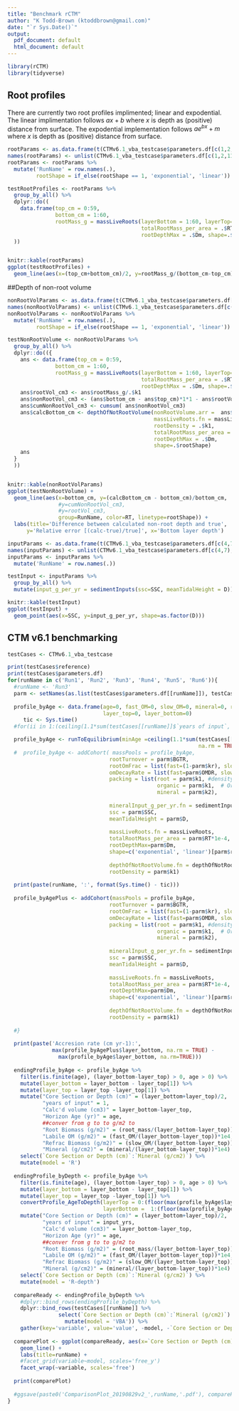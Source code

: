 ```yaml
---
title: "Benchmark rCTM"
author: "K Todd-Brown (ktoddbrown@gmail.com)"
date: "`r Sys.Date()`"
output:
  pdf_document: default
  html_document: default
---
```


```r
library(rCTM)
library(tidyverse)
```

## Root profiles

There are currently two root profiles implimented; linear and expodential.
The linear implimentation follows $ax+b$ where $x$ is depth as (positive) distance from surface. 
The expodential implementation follows $ae^{bx}+m$ where $x$ is depth as (positive) distance from surface.

```r
rootParams <- as.data.frame(t(CTMv6.1_vba_testcase$parameters.df[c(1,2,11), 4:9]))
names(rootParams) <- unlist(CTMv6.1_vba_testcase$parameters.df[c(1,2,11),1])
rootParams <- rootParams %>% 
  mutate('RunName' = row.names(.),
         rootShape = if_else(rootShape == 1, 'exponential', 'linear')) 

testRootProfiles <- rootParams %>%
  group_by_all() %>%
  dplyr::do((
    data.frame(top_cm = 0:59, 
               bottom_cm = 1:60,
               rootMass_g = massLiveRoots(layerBottom = 1:60, layerTop=0:59, 
                                          totalRootMass_per_area = .$RT*1e-4, 
                                          rootDepthMax = .$Dm, shape=.$rootShape))
  ))


knitr::kable(rootParams)
ggplot(testRootProfiles) +
  geom_line(aes(x=(top_cm+bottom_cm)/2, y=rootMass_g/(bottom_cm-top_cm) * 1e4, group=RunName, color=RT, linetype=rootShape))
```

##Depth of non-root volume

```r

nonRootVolParams <- as.data.frame(t(CTMv6.1_vba_testcase$parameters.df[c(1,2,11, 9), 4:9]))
names(nonRootVolParams) <- unlist(CTMv6.1_vba_testcase$parameters.df[c(1,2,11, 9),1])
nonRootVolParams <- nonRootVolParams %>% 
  mutate('RunName' = row.names(.),
         rootShape = if_else(rootShape == 1, 'exponential', 'linear')) 

testNonRootVolume <- nonRootVolParams %>%
  group_by_all() %>%
  dplyr::do(({
    ans <- data.frame(top_cm = 0:59, 
               bottom_cm = 1:60,
               rootMass_g = massLiveRoots(layerBottom = 1:60, layerTop=0:59, 
                                          totalRootMass_per_area = .$RT*1e-4, 
                                          rootDepthMax = .$Dm, shape=.$rootShape))
    ans$rootVol_cm3 <- ans$rootMass_g/.$k1
    ans$nonRootVol_cm3 <- (ans$bottom_cm - ans$top_cm)*1*1 - ans$rootVol_cm3
    ans$cumNonRootVol_cm3 <- cumsum( ans$nonRootVol_cm3)
    ans$calcBottom_cm <- depthOfNotRootVolume(nonRootVolume.arr =  ans$cumNonRootVol_cm3,
                                              massLiveRoots.fn = massLiveRoots,
                                              rootDensity = .$k1,
                                              totalRootMass_per_area = .$RT*1e-4, 
                                              rootDepthMax = .$Dm, 
                                              shape=.$rootShape)
    ans
  }
  ))


knitr::kable(nonRootVolParams)
ggplot(testNonRootVolume) +
  geom_line(aes(x=bottom_cm, y=(calcBottom_cm - bottom_cm)/bottom_cm, 
                #y=cumNonRootVol_cm3,
                #y=rootVol_cm3,
                group=RunName, color=RT, linetype=rootShape)) +
  labs(title='Difference between calculated non-root depth and true',
      y='Relative error [(calc-true)/true]', x='Bottom layer depth')
```

```r
inputParams <- as.data.frame(t(CTMv6.1_vba_testcase$parameters.df[c(4,7), 4:9]))
names(inputParams) <- unlist(CTMv6.1_vba_testcase$parameters.df[c(4,7),1])
inputParams <- inputParams %>% 
  mutate('RunName' = row.names(.)) 

testInput <- inputParams %>%
  group_by_all() %>%
  mutate(input_g_per_yr = sedimentInputs(ssc=SSC, meanTidalHeight = D))

knitr::kable(testInput)
ggplot(testInput) +
  geom_point(aes(x=SSC, y=input_g_per_yr, shape=as.factor(D)))
```

## CTM v6.1 benchmarking
```r


testCases <- CTMv6.1_vba_testcase

print(testCases$reference)
print(testCases$parameters.df)
for(runName in c('Run1', 'Run2', 'Run3', 'Run4', 'Run5', 'Run6')){ 
  #runName <- 'Run3'
  parm <- setNames(as.list(testCases$parameters.df[[runName]]), testCases$parameters.df$Sheet)
  
  profile_byAge <- data.frame(age=0, fast_OM=0, slow_OM=0, mineral=0, root_mass=0,
                              layer_top=0, layer_bottom=0)
     tic <- Sys.time()
  #for(ii in 1:(ceiling(1.1*sum(testCases[[runName]]$`years of input`, na.rm = TRUE)))){

  profile_byAge <- runToEquilibrium(minAge =ceiling(1.1*sum(testCases[[runName]]$`years of input`,
                                                            na.rm = TRUE)),
  #  profile_byAge <- addCohort( massPools = profile_byAge,
                                rootTurnover = parm$BGTR, 
                                rootOmFrac = list(fast=(1-parm$kr), slow=parm$kr),
                                omDecayRate = list(fast=parm$OMDR, slow=0),
                                packing = list(root = parm$k1, #density of roots g-C/cm3
                                               organic = parm$k1,  # Organic Self Packing Densities: k1 g-C/cm3
                                               mineral = parm$k2),
                                
                                mineralInput_g_per_yr.fn = sedimentInputs,
                                ssc = parm$SSC,
                                meanTidalHeight = parm$D, 
                                
                                massLiveRoots.fn = massLiveRoots,
                                totalRootMass_per_area = parm$RT*1e-4,
                                rootDepthMax=parm$Dm,
                                shape=c('exponential', 'linear')[parm$rootShape],
                                
                                depthOfNotRootVolume.fn = depthOfNotRootVolume,
                                rootDensity = parm$k1)
  
  print(paste(runName, ':', format(Sys.time() - tic)))
  
  profile_byAgePlus <- addCohort(massPools = profile_byAge,
                                rootTurnover = parm$BGTR, 
                                rootOmFrac = list(fast=(1-parm$kr), slow=parm$kr),
                                omDecayRate = list(fast=parm$OMDR, slow=0),
                                packing = list(root = parm$k1, #density of roots g-C/cm3
                                               organic = parm$k1,  # Organic Self Packing Densities: k1 g-C/cm3
                                               mineral = parm$k2),
                                
                                mineralInput_g_per_yr.fn = sedimentInputs,
                                ssc = parm$SSC,
                                meanTidalHeight = parm$D, 
                                
                                massLiveRoots.fn = massLiveRoots,
                                totalRootMass_per_area = parm$RT*1e-4,
                                rootDepthMax=parm$Dm,
                                shape=c('exponential', 'linear')[parm$rootShape],
                                
                                depthOfNotRootVolume.fn = depthOfNotRootVolume,
                                rootDensity = parm$k1)
  
  #}
  
  print(paste('Accresion rate (cm yr-1):',
              max(profile_byAgePlus$layer_bottom, na.rm = TRUE) - 
                max(profile_byAge$layer_bottom, na.rm=TRUE)))
  
  endingProfile_byAge <- profile_byAge %>% 
    filter(is.finite(age), (layer_bottom-layer_top) > 0, age > 0) %>%
    mutate(layer_bottom = layer_bottom - layer_top[1]) %>%
    mutate(layer_top = layer_top -layer_top[1]) %>%
    mutate("Core Section or Depth (cm)" = (layer_bottom+layer_top)/2,
           "years of input" = 1,
           "Calc'd volume (cm3)" = layer_bottom-layer_top,
           "Horizon Age (yr)" = age,
           ##conver from g to to g/m2 to 
           "Root Biomass (g/m2)" = (root_mass/(layer_bottom-layer_top))*1e4,
           "Labile OM (g/m2)" = (fast_OM/(layer_bottom-layer_top))*1e4,
           "Refrac Biomass (g/m2)" = (slow_OM/(layer_bottom-layer_top))*1e4,
           "Mineral (g/cm2)" = (mineral/(layer_bottom-layer_top))*1e4) %>% ##bugging, actually g/m2
    select(`Core Section or Depth (cm)`:`Mineral (g/cm2)`) %>%
    mutate(model = 'R')
  
  endingProfile_byDepth <- profile_byAge %>% 
    filter(is.finite(age), (layer_bottom-layer_top) > 0, age > 0) %>%
    mutate(layer_bottom = layer_bottom - layer_top[1]) %>%
    mutate(layer_top = layer_top -layer_top[1]) %>%
    convertProfile_AgeToDepth(layerTop = 0:(floor(max(profile_byAge$layer_bottom, na.rm=TRUE))-1),
                              layerBottom =  1:(floor(max(profile_byAge$layer_bottom, na.rm=TRUE)))) %>%
    mutate("Core Section or Depth (cm)" = (layer_bottom+layer_top)/2,
           "years of input" = input_yrs,
           "Calc'd volume (cm3)" = layer_bottom-layer_top,
           "Horizon Age (yr)" = age,
           ##conver from g to to g/m2 to 
           "Root Biomass (g/m2)" = (root_mass/(layer_bottom-layer_top))*1e4,
           "Labile OM (g/m2)" = (fast_OM/(layer_bottom-layer_top))*1e4,
           "Refrac Biomass (g/m2)" = (slow_OM/(layer_bottom-layer_top))*1e4,
           "Mineral (g/cm2)" = (mineral/(layer_bottom-layer_top))*1e4) %>% ##bugging, actually g/m2
    select(`Core Section or Depth (cm)`:`Mineral (g/cm2)`) %>%
    mutate(model = 'R-depth') 
  
  compareReady <- endingProfile_byDepth %>%
    #dplyr::bind_rows(endingProfile_byDepth) %>%
    dplyr::bind_rows(testCases[[runName]] %>% 
                select(`Core Section or Depth (cm)`:`Mineral (g/cm2)`) %>%
                  mutate(model = 'VBA')) %>%
    gather(key='variable', value='value', -model, -`Core Section or Depth (cm)`)
  
  comparePlot <- ggplot(compareReady, aes(x=`Core Section or Depth (cm)`, y=value, color=model)) +
    geom_line() +
    labs(title=runName) +
    #facet_grid(variable~model, scales='free_y')
    facet_wrap(~variable, scales='free')
  
  print(comparePlot)
  
  #ggsave(paste0('ComparisonPlot_20190829v2_',runName,'.pdf'), comparePlot)
}

```